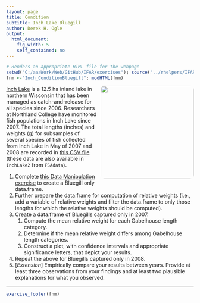 ```yaml
---
layout: page
title: Condition
subtitle: Inch Lake Bluegill
author: Derek H. Ogle
output: 
  html_document: 
    fig_width: 5
    self_contained: no
---
```

```r
# Renders an appropriate HTML file for the webpage
setwd("C:/aaaWork/Web/GitHub/IFAR/exercises"); source("../rhelpers/IFARhelpers.R")
fnm <-"Inch_ConditionBluegill"; modHTML(fnm)
```

<img style="float: right; margin: 0px 0px 10px 10px; border-radius:10px;" src="imgs/bluegill-1.jpg" width="250px" />
[Inch Lake](http://dnr.wi.gov/lakes/lakepages/LakeDetail.aspx?wbic=2764300&page=facts) is a 12.5 ha inland lake in northern Wisconsin that has been managed as catch-and-release for all species since 2006.  Researchers at Northland College have monitored fish populations in Inch Lake since 2007.  The total lengths (inches) and weights (g) for subsamples of several species of fish collected from Inch Lake in May of 2007 and 2008 are recorded in [this CSV file](data/InchLake2.csv) (these data are also available in `InchLake2` from `FSAdata`).

1. Complete [this Data Manipulation exercise](Inch_DataManip.html) to create a Bluegill only data.frame.
1. Further prepare the data.frame for computation of relative weights (i.e., add a variable of relative weights and filter the data.frame to only those lengths for which the relative weights should be computed).
1. Create a data.frame of Bluegills captured only in 2007.
    1. Compute the mean relative weight for each Gabelhouse length category.
    1. Determine if the mean relative weight differs among Gabelhouse length categories.
    1. Construct a plot, with confidence intervals and appropriate significance letters, that depict your results.
1. Repeat the above for Bluegills captured only in 2008.
1. [*Extension*] Empirically compare your results between years.  Provide at least three observations from your findings and at least two plausible explanations for what you observed.

---
```r
exercise_footer(fnm)
```

